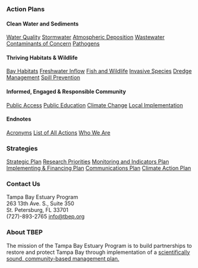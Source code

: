 ::: {#action-plans .fullwidth-footer}
### Action Plans

::: {.footer-menu}

#### Clean Water and Sediments
[Water Quality](../water/wq1.html)
[Stormwater](../water/sw1.html)
[Atmospheric Deposition](../water/ad1.html)
[Wastewater](../water/ww1.html)
[Contaminants of Concern](../water/coc1.html)
[Pathogens](../water/ph2.html)

#### Thriving Habitats & Wildlife
[Bay Habitats](../wildlife/bh1.html)
[Freshwater Inflow](../wildlife/fi1.html)
[Fish and Wildlife](../wildlife/fw1.html)
[Invasive Species](../wildlife/is2.html)
[Dredge Management](../wildlife/dr1.html)
[Spill Prevention](../wildlife/sp1.html)

#### Informed, Engaged & Responsible Community
[Public Access](../communities/pa1.html)
[Public Education](../communities/pe1.html)
[Climate Change](../communities/cc1.html)
[Local Implementation](../communities/li1.html)

#### Endnotes
[Acronyms](acronyms.html)
[List of All Actions](https://tbep.org)
[Who We Are](https://tbep.org/about-tbep/who-we-are/)
:::
:::

::: {#strategies .fullwidth-footer}
### Strategies

::: {.footer-menu}

[Strategic Plan](https://drive.google.com/file/d/11xohuoaHDxNHRqgXoOHdI37FpWvac_rn/view)
[Research Priorities](https://drive.google.com/file/d/1j-PO6qdOj_bYcBoPFDNnrO1_lghQZ7e_/view?usp=sharing)
[Monitoring and Indicators Plan](https://drive.google.com/file/d/1H8_zpDT56m6fEGDlRNbRRoE3-tHYF7lH/view)
[Implementing & Financing Plan](https://tbep.org)
[Communications Plan](https://drive.google.com/file/d/11HmGMEZ4NGRH23MPfFgUCVoI-5BRv9bw/view)
[Climate Action Plan](https://drive.google.com/file/d/1Sc4l2D4s7kZF-7vmbCZUp4-BHwu_24Eq/view?usp=drive_link)
:::
:::

::: {#about .fullwidth-footer}
::: {.footer-menu}
### Contact Us
Tampa Bay Estuary Program  
263 13th Ave. S., Suite 350  
St. Petersburg, FL 33701  
(727)-893-2765
[info@tbep.org](mailto:info@tbep.org)

### About TBEP

The mission of the Tampa Bay Estuary Program is to build partnerships to restore and protect Tampa Bay through implementation of a 
[scientifically sound, community-based management plan.](https://tbep.org/about-tbep/)
:::
:::